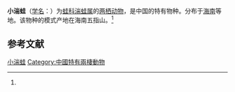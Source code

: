 {{Speciesbox
| name = 小湍蛙
| status = VU | status_system = IUCN3.1
| status_ref = <ref name=IUCN>{{Cite iucn | author = Lau, M.W.N. | author2 = Shi Haitao | last-author-amp = yes | title = ''Amolops torrentis'' | volume = 2004 | page = e.T58227A11753192 | date = 2004 | doi = 10.2305/IUCN.UK.2004.RLTS.T58227A11753192.en }}</ref>
| image = 
| genus = Amolops
| species = torrentis
| authority = (Smith, 1923)<ref name='id4930'>{{cite web| url =http://www.bioinfo.cn/db05/BjdwSpecies.php?action=view&id=4930| title =小湍蛙| work =《中国动物物种编目数据库》| publisher =中国科学院微生物研究所| author =中国科学院动物研究所| accessdate =2009-04-11| deadurl =yes| archiveurl =https://web.archive.org/web/20160305012238/http://www.bioinfo.cn/db05/BjdwSpecies.php?action=view&id=4930| archivedate =2016-03-05}}</ref>
}}

'''小湍蛙'''（[[学名|学名]]：{{lang|la|''Amolops torrentis''}}）为[[蛙科|蛙科]][[湍蛙属|湍蛙属]]的[[两栖动物|两栖动物]]，是中国的特有物种。分布于[[海南|海南]]等地。该物种的模式产地在海南五指山。<ref name='id4930'/>

== 参考文献 ==
{{reflist}}

{{Wikispecies|Amolops torrentis}}
{{Taxonbar|from=Q2698185}}

[[Category:湍蛙属|小湍蛙]]

[[Category:中國特有兩棲動物|Category:中國特有兩棲動物]]


{{amphibian-stub}}